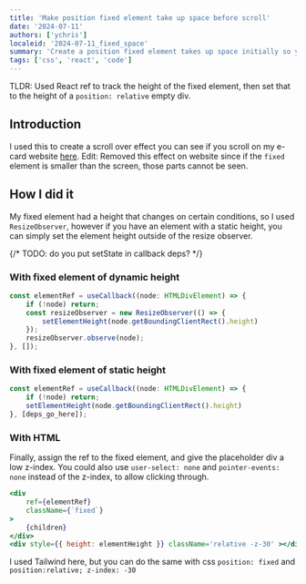 ```yaml
---
title: 'Make position fixed element take up space before scroll'
date: '2024-07-11'
authors: ['ychris']
localeid: '2024-07-11_fixed_space'
summary: 'Create a position fixed element takes up space initially so you can see it, then scroll over it'
tags: ['css', 'react', 'code']
---
```


TLDR: Used React ref to track the height of the fixed element, then set that to the height of a `position: relative` empty div.

## Introduction
I used this to create a scroll over effect you can see if you scroll on my e-card website [here](https://celebratethismortal.com).
Edit: Removed this effect on website since if the `fixed` element is smaller than the screen, those parts cannot be seen.

## How I did it

My fixed element had a height that changes on certain conditions, so I used `ResizeObserver`, however if you have an element with a static height,
you can simply set the element height outside of the resize observer.

{/* TODO: do you put setState in callback deps? */}
### With fixed element of dynamic height
```js
const elementRef = useCallback((node: HTMLDivElement) => {
    if (!node) return;
    const resizeObserver = new ResizeObserver(() => {
        setElementHeight(node.getBoundingClientRect().height)
    });
    resizeObserver.observe(node);
}, []);
```

### With fixed element of static height
```js
const elementRef = useCallback((node: HTMLDivElement) => {
    if (!node) return;
    setElementHeight(node.getBoundingClientRect().height)
}, [deps_go_here]);
```

### With HTML
Finally, assign the ref to the fixed element, and give the placeholder div a low z-index.
You could also use `user-select: none` and `pointer-events: none` instead of the z-index, to allow clicking through.

```jsx
<div
    ref={elementRef}
    className={`fixed`}
>
    {children}
</div>
<div style={{ height: elementHeight }} className='relative -z-30' ></div>
```
I used Tailwind here, but you can do the same with css `position: fixed` and `position:relative; z-index: -30`